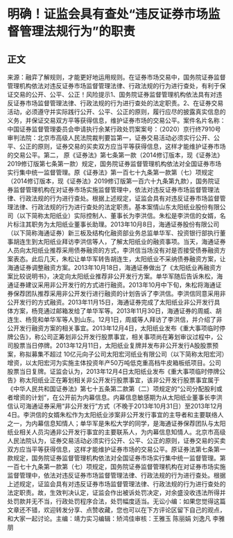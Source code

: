 # 明确！证监会具有查处“违反证券市场监督管理法规行为”的职责
## 正文
来源：融弈了解规则，才能更好地运用规则。在证券市场交易中，国务院证券监督管理机构依法对违反证券市场监督管理法律、行政法规的行为进行查处，有利于保证交易的公开、公平、公正！风险提示1、国务院证券监督管理机构依法具有对违反证券市场监督管理法律、行政法规的行为进行查处的法定职责。2、在证券交易活动，必须遵守并实际践行公开、公平、公正的原则，履行应尽的披露真实信息的义务，并保证交易双方平等获得信息，维护证券市场的交易公平。案件名片名称：中国证券监督管理委员会申请执行余某行政处罚案案号：（2020）京行终7910号审判法院：北京市高级人民法院裁判要旨第一，证券交易活动必须实行公开、公平、公正的原则，证券交易的买卖双方应当平等获得信息，这样才能维护证券市场的交易公平。第二， 原《证券法》第七条第一款（2014修订版本，现《证券法》2019修订版第七条第一款）规定，国务院证券监督管理机构依法对全国证券市场实行集中统一监督管理。原《证券法》第一百七十九条第一款第（七）项规定（2014修订版本，现《证券法》2019修订版第一百六十九条第九款），国务院证券监督管理机构在对证券市场实施监督管理中，依法对违反证券市场监督管理法律、行政法规的行为进行查处。根据上述规定，证监会具有对违反证券市场监督管理法律、行政法规的行为进行查处的法定职责。基本案情山东太阳纸业股份有限公司（以下简称太阳纸业）实际控制人、董事长为李洪信。朱松是李洪信的女婿，名片标注其职务为太阳纸业董事长助理。2013年10月8日，海通证券股份有限公司（以下简称海通证券）新三板及结构化融资部业务总监单华军、投资银行部执行董事胡连生到太阳纸业拜访李洪信等人，了解太阳纸业的融资事项。当天，海通证券人员向太阳纸业推荐采用债券融资的方式，李洪信当场没有对是否接受债券融资方案表态。此后几天，朱松让单华军转告胡连生，太阳纸业不采纳债券融资方案，让海通证券调整融资方案。2013年10月18日，海通证券做出了《太阳纸业再融资方案比较说明书》，决定向太阳纸业推荐非公开发行方案。单华军随后告诉朱松，海通证券建议采用非公开发行的方式进行融资。2013年10月中下旬，朱松将海通证券保荐团队推荐采用非公开发行进行融资的计划告诉了李洪信。李洪信同意采用非公开发行的方式融资。2013年11月15日，海通证券完成了太阳纸业非公开发行具体方案，杨竞通过邮箱发给了单华军等。2013年11月30日，海通证券的周威、胡连生、杨竞和单华军等人到山东。12月1日，周威等人拜访了李洪信，并介绍了非公开发行融资方案的相关事宜。2013年12月4日，太阳纸业发布《重大事项临时停牌公告》，称公司正筹划非公开发行股票事宜，相关事项尚在筹划审议过程中，公司股票当日停牌。2013年12月11日，太阳纸业复牌并发布非公开发行A股股票预案，称拟募集不超过 10亿元向子公司太阳宏河纸业有限公司（以下简称太阳宏河）增资，以太阳宏河为实施主体投资年产50万吨低克重高档牛皮箱板纸项目。公司股票当日复牌。证监会认为，2013年12月4日太阳纸业发布《重大事项临时停牌公告》称太阳纸业正在筹划相关非公开发行股票事宜，该非公开发行股票事宜属于《中华人民共和国证券法》第七十五条第二款第（二）项规定的“公司分配股利或者增资的计划”，在公开前为内幕信息。内幕信息敏感期为从太阳纸业董事长李洪信认可海通证券采用“非公开发行”方式（不晚于2013年10月31日）至2013年12月4日。李洪信的女婿朱松作为太阳纸业涉案非公开发行事宜的主导者和主要联络人之一，为内幕信息知情人；单华军是朱松大学的同学，是海通证券保荐团队与太阳纸业相关人员沟通非公开发行事宜的主要联系人，为内幕信息知情人。北京市高级人民法院认为，证券交易活动必须实行公开、公平、公正的原则，证券交易的买卖双方应当平等获得信息，这样才能维护证券市场的交易公平。原证券法第七条第一款规定，国务院证券监督管理机构依法对全国证券市场实行集中统一监督管理。第一百七十九条第一款第（七）项规定，国务院证券监督管理机构在对证券市场实施监督管理中，依法对违反证券市场监督管理法律、行政法规的行为进行查处。根据上述规定，证监会具有对违反证券市场监督管理法律、行政法规的行为进行查处的法定职责。故，生效判决认定，证监会作出被诉处罚决定，对余盛没收违法所得并处罚款并无不当，行政处罚程序合法，处罚幅度适当。无讼小编：如果您觉得这篇文章还不错，欢迎转发分享、点赞收藏，您也可以在下方评论区留下自己的观点，和大家一起讨论。主编：靖力实习编辑：矫鸿佳审核：王雅玉 陈丽娟 刘逸凡 李雅朋